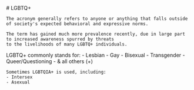 
<Flex>
  <Grow>
    # LGBTQ+

    The acronym generally refers to anyone or anything that falls outside of society's expected behavioral and expressive norms.

    The term has gained much more prevalence recently, due in large part to increased awareness spurred by threats
    to the livelihoods of many LGBTQ+ individuals.
  </Grow>

  <Line/>

  <div>
    LGBTQ+ commonly stands for:
    - Lesbian
    - Gay
    - Bisexual
    - Transgender
    - Queer/Questioning
    - & all others (+)

    Sometimes LGBTQIA+ is used, including:
    - Intersex
    - Asexual
  </div>
</Flex>

